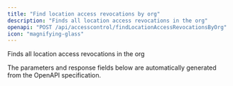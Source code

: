 ```yaml
---
title: "Find location access revocations by org"
description: "Finds all location access revocations in the org"
openapi: "POST /api/accesscontrol/findLocationAccessRevocationsByOrg"
icon: "magnifying-glass"
---
```


Finds all location access revocations in the org

<Note>
The parameters and response fields below are automatically generated from the OpenAPI specification.
</Note>
